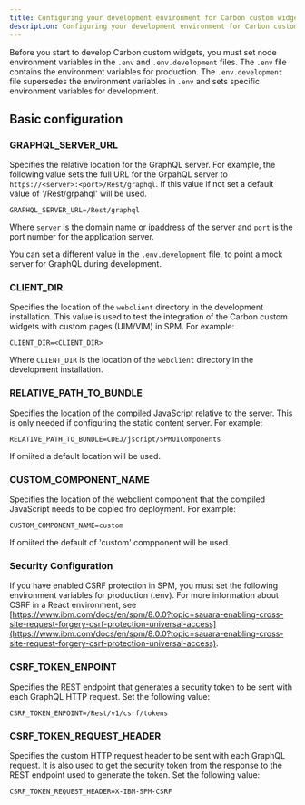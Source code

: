 ```yaml
---
title: Configuring your development environment for Carbon custom widgets
description: Configuring your development environment for Carbon custom widgets
---
```


Before you start to develop Carbon custom widgets, you must set node environment variables in the `.env` and `.env.development` files.
The `.env` file contains the environment variables for production. The `.env.development` file supersedes the environment variables in `.env` and sets specific environment variables for development.

## Basic configuration

### GRAPHQL_SERVER_URL

Specifies the relative location for the GraphQL server. For example, the following value sets the full URL for the GrpahQL server to `https://<server>:<port>/Rest/graphql`.
If this value if not set a default value of '/Rest/grpahql' will be used.

```
GRAPHQL_SERVER_URL=/Rest/graphql
```

Where `server` is the domain name or ipaddress of the server and `port` is the port number for the application server.

You can set a different value in the `.env.development` file, to point a mock server for GraphQL during development.

### CLIENT_DIR

Specifies the location of the `webclient` directory in the development installation. This value is used to test the integration of the Carbon custom widgets with custom pages (UIM/VIM) in SPM. For example:

```
CLIENT_DIR=<CLIENT_DIR> 
```

Where `CLIENT_DIR` is the location of the `webclient` directory in the development installation.

### RELATIVE_PATH_TO_BUNDLE

Specifies the location of the compiled JavaScript relative to the server. This is only needed if configuring the static content server. For example:

```
RELATIVE_PATH_TO_BUNDLE=CDEJ/jscript/SPMUIComponents
```
If omiited a default location will be used.

### CUSTOM_COMPONENT_NAME

Specifies the location of the webclient component that the compiled JavaScript needs to be copied fro deployment. For example:

```
CUSTOM_COMPONENT_NAME=custom
```

If omiited the default of 'custom' compponent will be used.

### Security Configuration

If you have enabled CSRF protection in SPM, you must set the following environment variables for production (.env). For more information about CSRF in a React environment, see [https://www.ibm.com/docs/en/spm/8.0.0?topic=sauara-enabling-cross-site-request-forgery-csrf-protection-universal-access](https://www.ibm.com/docs/en/spm/8.0.0?topic=sauara-enabling-cross-site-request-forgery-csrf-protection-universal-access).

### CSRF_TOKEN_ENPOINT

Specifies the REST endpoint that generates a security token to be sent with each GraphQL HTTP request. Set the following value:

```
CSRF_TOKEN_ENPOINT=/Rest/v1/csrf/tokens
```

### CSRF_TOKEN_REQUEST_HEADER

Specifies the custom HTTP request header to be sent with each GraphQL request. It is also used to get the security token from the response to the REST endpoint used to generate the token. Set the following value:

```
CSRF_TOKEN_REQUEST_HEADER=X-IBM-SPM-CSRF
```

